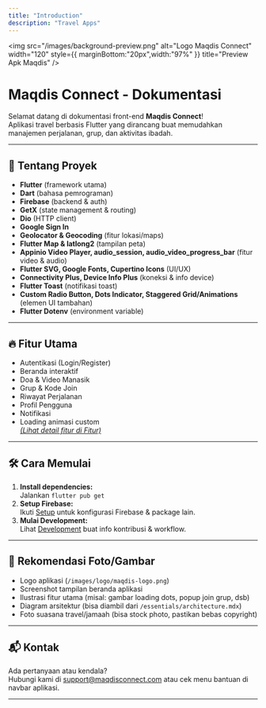 ```yaml
---
title: "Introduction"
description: "Travel Apps"
---
```


<img
  src="/images/background-preview.png"
  alt="Logo Maqdis Connect"
  width="120"
  style={{ marginBottom:"20px",width:"97%" }}
  title="Preview Apk Maqdis"
/>

# Maqdis Connect - Dokumentasi

Selamat datang di dokumentasi front-end **Maqdis Connect**\!\
Aplikasi travel berbasis Flutter yang dirancang buat memudahkan manajemen perjalanan, grup, dan aktivitas ibadah.

---

## 🚀 Tentang Proyek

- **Flutter** (framework utama)
- **Dart** (bahasa pemrograman)
- **Firebase** (backend & auth)
- **GetX** (state management & routing)
- **Dio** (HTTP client)
- **Google Sign In**
- **Geolocator & Geocoding** (fitur lokasi/maps)
- **Flutter Map & latlong2** (tampilan peta)
- **Appinio Video Player, audio_session, audio_video_progress_bar** (fitur video & audio)
- **Flutter SVG, Google Fonts, Cupertino Icons** (UI/UX)
- **Connectivity Plus, Device Info Plus** (koneksi & info device)
- **Flutter Toast** (notifikasi toast)
- **Custom Radio Button, Dots Indicator, Staggered Grid/Animations** (elemen UI tambahan)
- **Flutter Dotenv** (environment variable)

---

## 🔥 Fitur Utama

- Autentikasi (Login/Register)
- Beranda interaktif
- Doa & Video Manasik
- Grup & Kode Join
- Riwayat Perjalanan
- Profil Pengguna
- Notifikasi
- Loading animasi custom\
  [_(Lihat detail fitur di Fitur)_](/features)

---

## 🛠️ Cara Memulai

1. **Install dependencies:**\
   Jalankan `flutter pub get`
2. **Setup Firebase:**\
   Ikuti [Setup](/setup) untuk konfigurasi Firebase & package lain.
3. **Mulai Development:**\
   Lihat [Development](/development) buat info kontribusi & workflow.

---

## 📸 Rekomendasi Foto/Gambar

- Logo aplikasi (`/images/logo/maqdis-logo.png`)
- Screenshot tampilan beranda aplikasi
- Ilustrasi fitur utama (misal: gambar loading dots, popup join grup, dsb)
- Diagram arsitektur (bisa diambil dari `/essentials/architecture.mdx`)
- Foto suasana travel/jamaah (bisa stock photo, pastikan bebas copyright)

---

## 📬 Kontak

Ada pertanyaan atau kendala?\
Hubungi kami di [support@maqdisconnect.com](mailto:support@maqdisconnect.com) atau cek menu bantuan di navbar aplikasi.

---